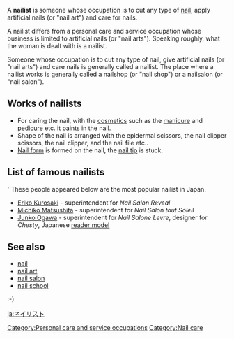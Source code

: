 {{Unreferenced|date=December 2006}}
{{Grammar}}
A '''nailist''' is someone whose occupation is to cut any type of [[nail (anatomy)|nail]], apply artificial nails (or "nail art") and care for nails. 

A nailist differs from a personal care and service occupation whose business is limited to artificial nails (or "nail arts"). Speaking roughly, what the woman is dealt with is a nailist.

Someone whose occupation is to cut any type of nail, give artificial nails (or "nail arts") and care nails is generally called a nailist.
The place where a nailist works is generally called a nailshop (or "nail shop") or a nailsalon (or "nail salon").

==Works of nailists==
* For caring the nail, with the [[cosmetics]] such as the [[manicure]] and [[pedicure]] etc. it paints in the nail. 
* Shape of the nail is arranged with the epidermal scissors, the nail clipper scissors, the nail clipper, and the nail file etc.. 
* [[Nail form]] is formed on the nail, the [[nail tip]] is stuck.

==List of famous nailists==
''These people appeared below are the most popular nailist in Japan.
* [[Eriko Kurosaki]] - superintendent for ''Nail Salon Reveal''
* [[Michiko Matsushita]] - superintendent for ''Nail Salon tout Soleil''
* [[Junko Ogawa]] - superintendent for ''Nail Salone Levre'', designer for ''Chesty'', Japanese [[reader model (person)|reader model]]

==See also==
* [[nail]]
* [[nail art]]
* [[nail salon]]
* [[nail school]]
[[Category:Personal care and service occupations]]            :-)
[[Category:Nail care]]

[[ja:ネイリスト]]